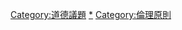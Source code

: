 {{catmain}}
{{Commonscat|Nonviolence}}

[[Category:道德議題|Category:道德議題]]
[[Category:暴力|*]]
[[Category:倫理原則|Category:倫理原則]]